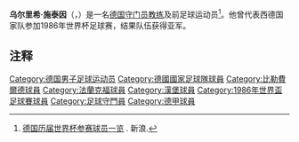 '''乌尔里希·施泰因'''（{{lang-de|'''Ulrich Stein'''}}，{{bd|1954年|10月23日|catIdx=Stein, Ulrich Stein}}）是一名[[德国|德国]][[守门员|守门员]][[教练|教练]]及前足球运动员<ref>{{zh}}[http://data.sports.sina.com.cn/world_cup/team_player.php?team_id=362 德国历届世界杯参赛球员一览] {{Wayback|url=http://data.sports.sina.com.cn/world_cup/team_player.php?team_id=362 |date=20180929202741 }}. 新浪.</ref>。他曾代表西德国家队参加1986年世界杯足球赛，结果队伍获得亚军。

==注释==
{{reflist}}

{{1986年世界杯足球赛西德参赛名单}}
{{Authority control}}
{{DEFAULTSORT:Stein, Uli}}
[[Category:德国男子足球运动员|Category:德国男子足球运动员]]
[[Category:德國國家足球隊球員|Category:德國國家足球隊球員]]
[[Category:比勒費爾德球員|Category:比勒費爾德球員]]
[[Category:法蘭克福球員|Category:法蘭克福球員]]
[[Category:漢堡球員|Category:漢堡球員]]
[[Category:1986年世界盃足球賽球員|Category:1986年世界盃足球賽球員]]
[[Category:足球守門員|Category:足球守門員]]
[[Category:德甲球員|Category:德甲球員]]